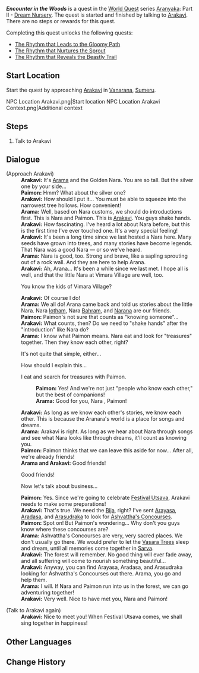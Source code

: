 {{Quest Infobox
|id            = 73081; 73248
|image         = World Quest Encounter in the Woods.png
|type          = World
|chapter       = Aranyaka
|actType       = Part
|actNum        = II
|part          = 2
|act           = Dream Nursery
|requirement   = [[The World of Aranara]]
|characters    = Arama; Arakavi; Traveler; Paimon
|startLocation = [[Vanarana (Subarea)]], [[Vanarana (Area)]], [[Sumeru]]
|region        = Sumeru
|area          = Vanarana (Area)
|subarea       = Vanarana (Subarea)
|concurrent    = Children of the Forest
}}
'''''Encounter in the Woods''''' is a quest in the [[World Quest]] series [[Aranyaka]]: Part II - [[Dream Nursery]]. The quest is started and finished by talking to [[Arakavi]]. There are no steps or rewards for this quest.

Completing this quest unlocks the following quests:

* [[The Rhythm that Leads to the Gloomy Path]]
* [[The Rhythm that Nurtures the Sprout]]
* [[The Rhythm that Reveals the Beastly Trail]]

==Start Location==
Start the quest by approaching [[Arakavi]] in [[Vanarana (Subarea)|Vanarana]], [[Sumeru]].
<gallery>
NPC Location Arakavi.png|Start location
NPC Location Arakavi Context.png|Additional context
</gallery><!-- There are no in-game accessible steps, quest description, or quest rewards. -->

==Steps==
# Talk to Arakavi

==Dialogue==
{{Quest Description|Talk to Arakavi in Vanarana, which might help the groundwork for Festival Utsava.}}
{{Dialogue Start}}
;(Approach Arakavi)
:'''Arakavi:''' It's [[Arama]] and the Golden Nara. You are so tall. But the silver one by your side...
:'''Paimon:''' Hmm? What about the silver one?
:'''Arakavi:''' How should I put it... You must be able to squeeze into the narrowest tree hollows. How convenient!
:'''Arama:''' Well, based on Nara customs, we should do introductions first. This is Nara {{Traveler}} and Paimon. This is [[Arakavi]]. You guys shake hands.
:{{Black Screen|You are a little lost, but you shake hands with Arakavi anyway...<br>You try not to use too much strength.<br>Arakavi's hand feels... interesting to the touch.}}
:'''Arakavi:''' How fascinating. I've heard a lot about Nara before, but this is the first time I've ever touched one. It's a very special feeling!
:'''Arakavi:''' It's been a long time since we last hosted a Nara here. Many seeds have grown into trees, and many stories have become legends. That Nara was a good Nara &mdash; or so we've heard.
:'''Arama:''' Nara {{Traveler}} is good, too. Strong and brave, like a sapling sprouting out of a rock wall. And they are here to help Arana.
:'''Arakavi:''' Ah, Arana... It's been a while since we last met. I hope all is well, and that the little Nara at Vimara Village are well, too.
:{{DIcon}} You know the kids of Vimara Village?
:'''Arakavi:''' Of course I do!
:'''Arama:''' We all do! Arana came back and told us stories about the little Nara. Nara [[Iotham]], Nara [[Bahram]], and [[Rana|Narana]] are our friends.
:'''Paimon:''' Paimon's not sure that counts as "knowing someone"...
:'''Arakavi:''' What counts, then? Do we need to "shake hands" after the "introduction" like Nara do?
:'''Arama:''' I know what Paimon means. Nara eat and look for "treasures" together. Then they know each other, right?
:{{DIcon}} It's not quite that simple, either...
:{{DIcon}} How should I explain this...
:{{DIcon}} I eat and search for treasures with Paimon.
::'''Paimon:''' Yes! And we're not just "people who know each other," but the best of companions!
::'''Arama:''' Good for you, Nara {{Traveler}}, Paimon!
:'''Arakavi:''' As long as we know each other's stories, we know each other. This is because the Aranara's world is a place for songs and dreams.
:'''Arama:''' Arakavi is right. As long as we hear about Nara {{Traveler}} through songs and see what Nara {{Traveler}} looks like through dreams, it'll count as knowing you.
:'''Paimon:''' Paimon thinks that we can leave this aside for now... After all, we're already friends!
:'''Arama and Arakavi:''' Good friends!
:{{DIcon}} Good friends!
:{{DIcon}} Now let's talk about business...
:'''Paimon:''' Yes. Since we're going to celebrate [[Festival Utsava]], Arakavi needs to make some preparations!
:'''Arakavi:''' That's true. We need the [[Bija]], right? I've sent [[Arayasa]], [[Aradasa]], and [[Arasudraka]] to look for [[Ashvattha's Concourses]].
:'''Paimon:''' Spot on! But Paimon's wondering... Why don't you guys know where these concourses are?
:'''Arama:''' Ashvattha's Concourses are very, very sacred places. We don't usually go there. We would prefer to let the [[Vasara Tree]]s sleep and dream, until all memories come together in [[Sarva]].
:'''Arakavi:''' The forest will remember. No good thing will ever fade away, and all suffering will come to nourish something beautiful...
:'''Arakavi:''' Anyway, you can find Arayasa, Aradasa, and Arasudraka looking for Ashvattha's Concourses out there. Arama, you go and help them.
:'''Arama:''' I will. If Nara {{Traveler}} and Paimon run into us in the forest, we can go adventuring together!
:'''Arakavi:''' Very well. Nice to have met you, Nara {{Traveler}} and Paimon!

;(Talk to Arakavi again)
:'''Arakavi:''' Nice to meet you! When Festival Utsava comes, we shall sing together in happiness!
{{Dialogue End}}

==Other Languages==
{{Other Languages
|en      = Encounter in the Woods
|zhs     = 林中小曲
|zhs_rm  = Lín Zhōng Xiǎoqǔ
|zht     = 林中小曲
|zht_rm  = Lín Zhōng Xiǎoqǔ
|zh_tl   = 
|ja      = 森の中の曲
|ja_rm   = Mori no Naka no Kyoku
|ja_tl   = Music Within the Woods
|ko      = 숲속의 노래
|ko_rm   = Supsok-ui Norae
|ko_tl   = Song in the Forest
|es      = La melodía del bosque
|es_tl   = The Melody of the Forest
|fr      = Une mélodie dans la forêt
|fr_tl   = A Melody in the Forest
|ru      = Выступление в лесу
|ru_tl   = Performance in the Woods
|th      = บทเพลงกลางพนาลัย
|th_rm   = 
|th_tl   = 
|vi      = Khúc Nhạc Trong Rừng
|vi_tl   = 
|de      = Pfeifen im Walde
|de_tl   = Whistling in the Woods
|id      = Pertemuan di Hutan
|id_tl   = Meeting in the Forest
|pt      = Melodia da Floresta
|pt_tl   = Melody of the Forest
|tr      = Ormandaki Karşılaşma
|tr_tl   = 
|it      = Incontri nei boschi
|it_tl   = 
}}

==Change History==
{{Change History|3.0}}